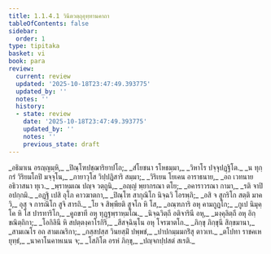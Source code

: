 ```yaml
---
title: 1.1.4.1 วินีตวตฺถุอุทฺทานคาถา
tableOfContents: false
sidebar:
  order: 1
type: tipitaka
basket: vi
book: para
review:
  current: review
  updated: '2025-10-18T23:47:49.393775'
  updated_by: ''
  notes: ''
  history:
  - state: review
    date: '2025-10-18T23:47:49.393775'
    updated_by: ''
    notes: ''
    previous_state: draft
---
```



<DynamicBreadcrumb />


<ReviewStatus review={frontmatter.review} showDetails={true} />

<HypothesisAnnotation frontmatter={frontmatter} />

<Paragraph number="705" type="verses" book="para">
_อธิมาเน อรญฺญมฺหิ,_  
_ปิณฺโฑปชฺฌาริยาปโถ;_  
_สํโยชนา รโหธมฺมา,_  
_วิหาโร ปจฺจุปฏฺฐิโต._  

</Paragraph>

<Paragraph number="706" type="verses" book="para">
_น ทุกฺกรํ วิริยมโถปิ มจฺจุโน,_  
_ภายาวุโส วิปฺปฏิสาริ สมฺมา;_  
_วิริเยน โยเคน อาราธนาย,_  
_อถ เวทนาย อธิวาสนา ทุเว._  

</Paragraph>

<Paragraph number="707" type="verses" book="para">
_พฺราหฺมเณ ปญฺจ วตฺถูนิ,_  
_อญฺญํ พฺยากรณา ตโย;_  
_อคาราวรณา กามา,_  
_รติ จาปิ อปกฺกมิ._  

</Paragraph>

<Paragraph number="708" type="verses" book="para">
_อฏฺฐิ เปสิ อุโภ คาวฆาตกา,_  
_ปิณฺโฑ สากุณิโก นิจฺฉวิ โอรพฺภิ;_  
_อสิ จ สูกริโก สตฺติ มาควิ,_  
อุสุ จ การณิโก สูจิ สารถิ._  

</Paragraph>

<Paragraph number="709" type="verses" book="para">
_โย จ สิพฺพียติ สูจโก หิ โส,_  
_อณฺฑภาริ อหุ คามกูฏโก;_  
_กูเป นิมุคฺโค หิ โส ปารทาริโก,_  
_คูถขาที อหุ ทุฏฺฐพฺราหฺมโณ._  

</Paragraph>

<Paragraph number="710" type="verses" book="para">
_นิจฺฉวิตฺถี อติจารินี อหุ,_  
_มงฺคุลิตฺถี อหุ อิกฺขณิตฺถิกา;_  
_โอกิลินี หิ สปตฺตงฺคาโรกิริ,_  
_สีสจฺฉินฺโน อหุ โจรฆาตโก._  

</Paragraph>

<Paragraph number="711" type="verses" book="para">
_ภิกฺขุ ภิกฺขุนี สิกฺขมานา,_  
_สามเณโร อถ สามเณริกา;_  
_กสฺสปสฺส วินยสฺมิํ ปพฺพชํ,_  
_ปาปกมฺมมกริํสุ ตาวเท._  

</Paragraph>

<Paragraph number="712" type="verses" book="para">
_ตโปทา ราชคเห ยุทฺธํ,_  
_นาคาโนคาหเนน จ;_  
_โสภิโต อรหํ ภิกฺขุ,_  
_ปญฺจกปฺปสตํ สเรติ._
</Paragraph>